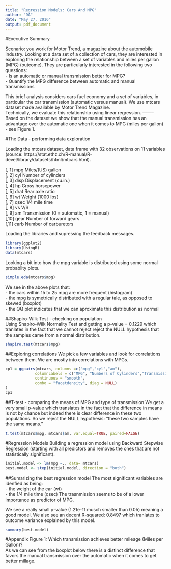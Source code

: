 ```yaml
---
title: "Regression Models: Cars And MPG"
author: "DA"
date: "May 27, 2016"
output: pdf_document
---
```

#Executive Summary

Scenario: you work for Motor Trend, a magazine about the automobile industry. Looking at a data set of a collection of cars, they are interested in exploring the relationship between a set of variables and miles per gallon (MPG) (outcome). They are particularly interested in the following two questions:  
- Is an automatic or manual transmission better for MPG?  
- Quantify the MPG difference between automatic and manual transmissions  

This brief analysis considers cars fuel economy and a set of variables, in particular the car transmission (automatic versus manual). We use mtcars dataset made available by Motor Trend Magazine.   
Technically, we evaluate this relationship using linear regression. 
--------
Based on the dataset we show that the manual transmission has an advantage over the automatic one when it comes to MPG (miles per gallon) - see Figure 1.

#The Data - performing data exploration

Loading the mtcars dataset, data frame with 32 observations on 11 variables (source: https://stat.ethz.ch/R-manual/R-devel/library/datasets/html/mtcars.html).  

[, 1]	mpg	Miles/(US) gallon  
[, 2]	cyl	Number of cylinders  
[, 3]	disp	Displacement (cu.in.)  
[, 4]	hp	Gross horsepower  
[, 5]	drat	Rear axle ratio  
[, 6]	wt	Weight (1000 lbs)  
[, 7]	qsec	1/4 mile time  
[, 8]	vs	V/S  
[, 9]	am	Transmission (0 = automatic, 1 = manual)  
[,10]	gear	Number of forward gears  
[,11]	carb	Number of carburetors  

Loading the libraries and supressing the feedback messages.

```r
library(ggplot2)
library(UsingR)
data(mtcars)
```

Looking a bit into how the mpg variable is distributed using some normal probablity plots.
```r
simple.eda(mtcars$mpg)
```
We see in the above plots that:  
- the cars within 15 to 25 mpg are more frequent (histogram)  
- the mpg is symetrically distributed with a regular tale, as opposed to skewed (boxplot)  
- the QQ plot indicates that we can aproximate this distribution as normal  

##Shapiro-Wilk Test - checking on population   
Using Shapiro-Wilk Normality Test and getting a p-value = 0.1229 which tranlates in the fact that we cannot reject  reject the NULL hypothesis that the samples came from a normal distribution.  

```r
shapiro.test(mtcars$mpg)
```

##Exploring correlations
We pick a few variables and look for correlations between them. We are mostly into correlations with MPGs.

```r

cp1 = ggpairs(mtcars, columns =c("mpg","cyl","am"),  
             columnLabels = c("MPG", "Numbers of Cylinders","Transmission"),              lower = list(
             continuous = "smooth",
             combo = "facetdensity", diag = NULL)
)
cp1
```



##T-test - comparing the means of MPG and type of transmission
We get a very small p-value which translates in the fact that the difference in means is not by chance but indeed there is clear difference in these two populations. So we reject the NULL hypothesis: "these two samples have the same means."  
```r
t.test(mtcars$mpg, mtcars$am, var.equal=TRUE, paired=FALSE)
```


#Regression  Models
Building a regression model using Backward Stepwise Regression (starting with all predictors and removes the ones that are not statistically significant).

```r
initial.model <- lm(mpg ~., data= mtcars)
best.model <- step(initial.model, direction = "both")
```

##Sumarizing the best regression model
The most significant variables are idenfied as being:   
- the weight of the car (wt)   
- the 1/4 mile time (qsec)
The trasnmission seems to be of a lower importance as predictor of MPG.

We see a really small p-value (1.21e-11 musch smaller than 0.05) meaning a good model.
We also see an decent R-squared: 0.8497 which tranlates to outcome variance explained by this model.
```r
summary(best.model)
```



#Appendix
Figure 1: Which transmission achieves better mileage (Miles per Gallon)?  
As we can see from the boxplot below there is a distinct difference that favors the manual transmission over the automatic when it comes to get better millage.
